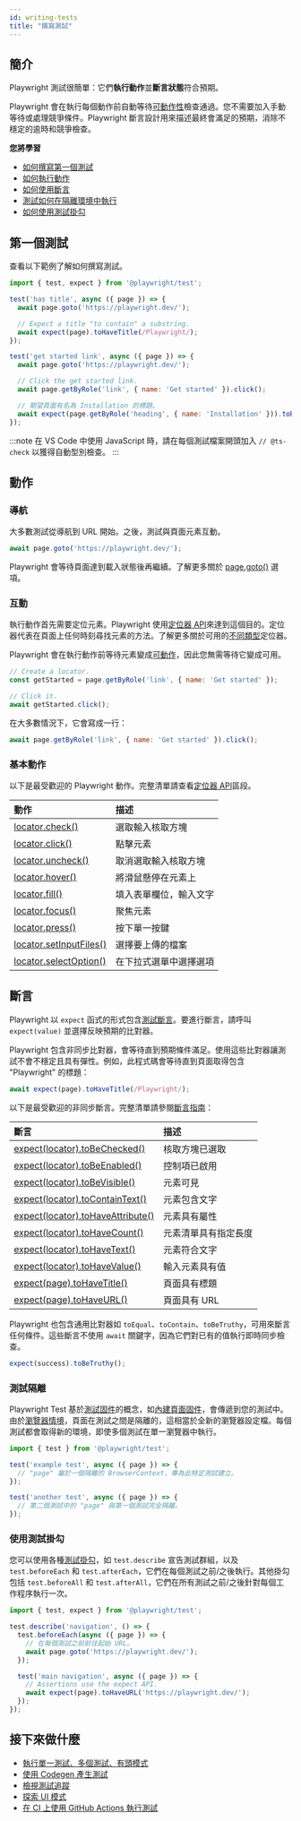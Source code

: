 ```yaml
---
id: writing-tests
title: "撰寫測試"
---
```


## 簡介

Playwright 測試很簡單：它們**執行動作**並**斷言狀態**符合預期。

Playwright 會在執行每個動作前自動等待[可動作性](./actionability.mdx)檢查通過。您不需要加入手動等待或處理競爭條件。Playwright 斷言設計用來描述最終會滿足的預期，消除不穩定的逾時和競爭檢查。

**您將學習**
- [如何撰寫第一個測試](/writing-tests.mdx#first-test)
- [如何執行動作](/writing-tests.mdx#actions)
- [如何使用斷言](/writing-tests.mdx#assertions)
- [測試如何在隔離環境中執行](/writing-tests.mdx#test-isolation)
- [如何使用測試掛勾](/writing-tests.mdx#using-test-hooks)

## 第一個測試

查看以下範例了解如何撰寫測試。

```js title="tests/example.spec.ts"
import { test, expect } from '@playwright/test';

test('has title', async ({ page }) => {
  await page.goto('https://playwright.dev/');

  // Expect a title "to contain" a substring.
  await expect(page).toHaveTitle(/Playwright/);
});

test('get started link', async ({ page }) => {
  await page.goto('https://playwright.dev/');

  // Click the get started link.
  await page.getByRole('link', { name: 'Get started' }).click();

  // 期望頁面有名為 Installation 的標題。
  await expect(page.getByRole('heading', { name: 'Installation' })).toBeVisible();
});
```

:::note
在 VS Code 中使用 JavaScript 時，請在每個測試檔案開頭加入 `// @ts-check` 以獲得自動型別檢查。
:::

## 動作

### 導航

大多數測試從導航到 URL 開始。之後，測試與頁面元素互動。

```js
await page.goto('https://playwright.dev/');
```

Playwright 會等待頁面達到載入狀態後再繼續。了解更多關於 [page.goto()](/api/class-page.mdx#page-goto) 選項。

### 互動

執行動作首先需要定位元素。Playwright 使用[定位器 API](./locators.mdx)來達到這個目的。定位器代表在頁面上任何時刻尋找元素的方法。了解更多關於可用的[不同類型](./locators.mdx)定位器。

Playwright 會在執行動作前等待元素變成[可動作](./actionability.mdx)，因此您無需等待它變成可用。

```js
// Create a locator.
const getStarted = page.getByRole('link', { name: 'Get started' });

// Click it.
await getStarted.click();
```

在大多數情況下，它會寫成一行：

```js
await page.getByRole('link', { name: 'Get started' }).click();
```

### 基本動作

以下是最受歡迎的 Playwright 動作。完整清單請查看[定位器 API](./api/class-locator.mdx)區段。

| 動作 | 描述 |
| :- | :- |
| [locator.check()](/api/class-locator.mdx#locator-check) | 選取輸入核取方塊 |
| [locator.click()](/api/class-locator.mdx#locator-click) | 點擊元素 |
| [locator.uncheck()](/api/class-locator.mdx#locator-uncheck) | 取消選取輸入核取方塊 |
| [locator.hover()](/api/class-locator.mdx#locator-hover) | 將滑鼠懸停在元素上 |
| [locator.fill()](/api/class-locator.mdx#locator-fill) | 填入表單欄位，輸入文字 |
| [locator.focus()](/api/class-locator.mdx#locator-focus) | 聚焦元素 |
| [locator.press()](/api/class-locator.mdx#locator-press) | 按下單一按鍵 |
| [locator.setInputFiles()](/api/class-locator.mdx#locator-set-input-files) | 選擇要上傳的檔案 |
| [locator.selectOption()](/api/class-locator.mdx#locator-select-option) | 在下拉式選單中選擇選項 |

## 斷言

Playwright 以 `expect` 函式的形式包含[測試斷言](./test-assertions.mdx)。要進行斷言，請呼叫 `expect(value)` 並選擇反映預期的比對器。

Playwright 包含非同步比對器，會等待直到預期條件滿足。使用這些比對器讓測試不會不穩定且具有彈性。例如，此程式碼會等待直到頁面取得包含 "Playwright" 的標題：

```js
await expect(page).toHaveTitle(/Playwright/);
```

以下是最受歡迎的非同步斷言。完整清單請參閱[斷言指南](./test-assertions.mdx)：

| 斷言 | 描述 |
| :- | :- |
| [expect(locator).toBeChecked()](/api/class-locatorassertions.mdx#locator-assertions-to-be-checked) | 核取方塊已選取 |
| [expect(locator).toBeEnabled()](/api/class-locatorassertions.mdx#locator-assertions-to-be-enabled) | 控制項已啟用 |
| [expect(locator).toBeVisible()](/api/class-locatorassertions.mdx#locator-assertions-to-be-visible) | 元素可見 |
| [expect(locator).toContainText()](/api/class-locatorassertions.mdx#locator-assertions-to-contain-text) | 元素包含文字 |
| [expect(locator).toHaveAttribute()](/api/class-locatorassertions.mdx#locator-assertions-to-have-attribute) | 元素具有屬性 |
| [expect(locator).toHaveCount()](/api/class-locatorassertions.mdx#locator-assertions-to-have-count) | 元素清單具有指定長度 |
| [expect(locator).toHaveText()](/api/class-locatorassertions.mdx#locator-assertions-to-have-text) | 元素符合文字 |
| [expect(locator).toHaveValue()](/api/class-locatorassertions.mdx#locator-assertions-to-have-value) | 輸入元素具有值 |
| [expect(page).toHaveTitle()](/api/class-pageassertions.mdx#page-assertions-to-have-title) | 頁面具有標題 |
| [expect(page).toHaveURL()](/api/class-pageassertions.mdx#page-assertions-to-have-url) | 頁面具有 URL |

Playwright 也包含通用比對器如 `toEqual`、`toContain`、`toBeTruthy`，可用來斷言任何條件。這些斷言不使用 `await` 關鍵字，因為它們對已有的值執行即時同步檢查。

```js
expect(success).toBeTruthy();
```

### 測試隔離

Playwright Test 基於[測試固件](./test-fixtures.mdx)的概念，如[內建頁面固件](./test-fixtures#built-in-fixtures)，會傳遞到您的測試中。由於[瀏覽器情境](./browser-contexts)，頁面在測試之間是隔離的，這相當於全新的瀏覽器設定檔。每個測試都會取得新的環境，即使多個測試在單一瀏覽器中執行。

```js title="tests/example.spec.ts"
import { test } from '@playwright/test';

test('example test', async ({ page }) => {
  // "page" 屬於一個隔離的 BrowserContext，專為此特定測試建立。
});

test('another test', async ({ page }) => {
  // 第二個測試中的 "page" 與第一個測試完全隔離。
});
```

### 使用測試掛勾

您可以使用各種[測試掛勾](./api/class-test.mdx)，如 `test.describe` 宣告測試群組，以及 `test.beforeEach` 和 `test.afterEach`，它們在每個測試之前/之後執行。其他掛勾包括 `test.beforeAll` 和 `test.afterAll`，它們在所有測試之前/之後針對每個工作程序執行一次。

```js title="tests/example.spec.ts"
import { test, expect } from '@playwright/test';

test.describe('navigation', () => {
  test.beforeEach(async ({ page }) => {
    // 在每個測試之前前往起始 URL。
    await page.goto('https://playwright.dev/');
  });

  test('main navigation', async ({ page }) => {
    // Assertions use the expect API.
    await expect(page).toHaveURL('https://playwright.dev/');
  });
});
```

## 接下來做什麼
- [執行單一測試、多個測試、有頭模式](./running-tests.mdx)
- [使用 Codegen 產生測試](./codegen-intro.mdx)
- [檢視測試追蹤](./trace-viewer-intro.mdx)
- [探索 UI 模式](./test-ui-mode.mdx)
- [在 CI 上使用 GitHub Actions 執行測試](./ci-intro.mdx)


[Accessibility]: /api/class-accessibility.mdx "Accessibility"
[Android]: /api/class-android.mdx "Android"
[AndroidDevice]: /api/class-androiddevice.mdx "AndroidDevice"
[AndroidInput]: /api/class-androidinput.mdx "AndroidInput"
[AndroidSocket]: /api/class-androidsocket.mdx "AndroidSocket"
[AndroidWebView]: /api/class-androidwebview.mdx "AndroidWebView"
[APIRequest]: /api/class-apirequest.mdx "APIRequest"
[APIRequestContext]: /api/class-apirequestcontext.mdx "APIRequestContext"
[APIResponse]: /api/class-apiresponse.mdx "APIResponse"
[APIResponseAssertions]: /api/class-apiresponseassertions.mdx "APIResponseAssertions"
[Browser]: /api/class-browser.mdx "Browser"
[BrowserContext]: /api/class-browsercontext.mdx "BrowserContext"
[BrowserServer]: /api/class-browserserver.mdx "BrowserServer"
[BrowserType]: /api/class-browsertype.mdx "BrowserType"
[CDPSession]: /api/class-cdpsession.mdx "CDPSession"
[Clock]: /api/class-clock.mdx "Clock"
[ConsoleMessage]: /api/class-consolemessage.mdx "ConsoleMessage"
[Coverage]: /api/class-coverage.mdx "Coverage"
[Dialog]: /api/class-dialog.mdx "Dialog"
[Download]: /api/class-download.mdx "Download"
[Electron]: /api/class-electron.mdx "Electron"
[ElectronApplication]: /api/class-electronapplication.mdx "ElectronApplication"
[ElementHandle]: /api/class-elementhandle.mdx "ElementHandle"
[FileChooser]: /api/class-filechooser.mdx "FileChooser"
[Frame]: /api/class-frame.mdx "Frame"
[FrameLocator]: /api/class-framelocator.mdx "FrameLocator"
[GenericAssertions]: /api/class-genericassertions.mdx "GenericAssertions"
[JSHandle]: /api/class-jshandle.mdx "JSHandle"
[Keyboard]: /api/class-keyboard.mdx "Keyboard"
[Locator]: /api/class-locator.mdx "Locator"
[LocatorAssertions]: /api/class-locatorassertions.mdx "LocatorAssertions"
[Logger]: /api/class-logger.mdx "Logger"
[Mouse]: /api/class-mouse.mdx "Mouse"
[Page]: /api/class-page.mdx "Page"
[PageAssertions]: /api/class-pageassertions.mdx "PageAssertions"
[Playwright]: /api/class-playwright.mdx "Playwright"
[PlaywrightAssertions]: /api/class-playwrightassertions.mdx "PlaywrightAssertions"
[Request]: /api/class-request.mdx "Request"
[Response]: /api/class-response.mdx "Response"
[Route]: /api/class-route.mdx "Route"
[Selectors]: /api/class-selectors.mdx "Selectors"
[SnapshotAssertions]: /api/class-snapshotassertions.mdx "SnapshotAssertions"
[TimeoutError]: /api/class-timeouterror.mdx "TimeoutError"
[Touchscreen]: /api/class-touchscreen.mdx "Touchscreen"
[Tracing]: /api/class-tracing.mdx "Tracing"
[Video]: /api/class-video.mdx "Video"
[WebError]: /api/class-weberror.mdx "WebError"
[WebSocket]: /api/class-websocket.mdx "WebSocket"
[WebSocketRoute]: /api/class-websocketroute.mdx "WebSocketRoute"
[Worker]: /api/class-worker.mdx "Worker"
[Fixtures]: /api/class-fixtures.mdx "Fixtures"
[FullConfig]: /api/class-fullconfig.mdx "FullConfig"
[FullProject]: /api/class-fullproject.mdx "FullProject"
[Location]: /api/class-location.mdx "Location"
[Test]: /api/class-test.mdx "Test"
[TestConfig]: /api/class-testconfig.mdx "TestConfig"
[TestInfo]: /api/class-testinfo.mdx "TestInfo"
[TestInfoError]: /api/class-testinfoerror.mdx "TestInfoError"
[TestOptions]: /api/class-testoptions.mdx "TestOptions"
[TestProject]: /api/class-testproject.mdx "TestProject"
[TestStepInfo]: /api/class-teststepinfo.mdx "TestStepInfo"
[WorkerInfo]: /api/class-workerinfo.mdx "WorkerInfo"
[Reporter]: /api/class-reporter.mdx "Reporter"
[Suite]: /api/class-suite.mdx "Suite"
[TestCase]: /api/class-testcase.mdx "TestCase"
[TestError]: /api/class-testerror.mdx "TestError"
[TestResult]: /api/class-testresult.mdx "TestResult"
[TestStep]: /api/class-teststep.mdx "TestStep"
[Element]: https://developer.mozilla.org/en-US/docs/Web/API/element "Element"
[EvaluationArgument]: /evaluating.mdx#evaluation-argument "EvaluationArgument"
[Promise]: https://developer.mozilla.org/en-US/docs/Web/JavaScript/Reference/Global_Objects/Promise "Promise"
[iterator]: https://developer.mozilla.org/en-US/docs/Web/JavaScript/Reference/Iteration_protocols "Iterator"
[origin]: https://developer.mozilla.org/en-US/docs/Glossary/Origin "Origin"
[selector]: https://developer.mozilla.org/en-US/docs/Web/CSS/CSS_Selectors "selector"
[Serializable]: https://developer.mozilla.org/en-US/docs/Web/JavaScript/Reference/Global_Objects/JSON/stringify#Description "Serializable"
[UIEvent.detail]: https://developer.mozilla.org/en-US/docs/Web/API/UIEvent/detail "UIEvent.detail"
[UnixTime]: https://en.wikipedia.org/wiki/Unix_time "Unix Time"
[xpath]: https://developer.mozilla.org/en-US/docs/Web/XPath "xpath"

[Array]: https://developer.mozilla.org/en-US/docs/Web/JavaScript/Reference/Global_Objects/Array "Array"
[boolean]: https://developer.mozilla.org/en-US/docs/Web/JavaScript/Data_structures#Boolean_type "Boolean"
[Buffer]: https://nodejs.org/api/buffer.html#buffer_class_buffer "Buffer"
[ChildProcess]: https://nodejs.org/api/child_process.html "ChildProcess"
[Date]: https://developer.mozilla.org/en-US/docs/Web/JavaScript/Reference/Global_Objects/Date "Date"
[Error]: https://nodejs.org/api/errors.html#errors_class_error "Error"
[EventEmitter]: https://nodejs.org/api/events.html#events_class_eventemitter "EventEmitter"
[function]: https://developer.mozilla.org/en-US/docs/Web/JavaScript/Reference/Global_Objects/Function "Function"
[FormData]: https://developer.mozilla.org/en-US/docs/Web/API/FormData "FormData"
[Map]: https://developer.mozilla.org/en-US/docs/Web/JavaScript/Reference/Global_Objects/Map "Map"
[Metadata]: https://developer.mozilla.org/en-US/docs/Web/JavaScript/Reference/Global_Objects/Object "Object&lt;string, any&gt;"
[null]: https://developer.mozilla.org/en-US/docs/Web/JavaScript/Reference/Global_Objects/null "null"
[number]: https://developer.mozilla.org/en-US/docs/Web/JavaScript/Data_structures#Number_type "Number"
[Object]: https://developer.mozilla.org/en-US/docs/Web/JavaScript/Reference/Global_Objects/Object "Object"
[Promise]: https://developer.mozilla.org/en-US/docs/Web/JavaScript/Reference/Global_Objects/Promise "Promise"
[Readable]: https://nodejs.org/api/stream.html#stream_class_stream_readable "Readable"
[ReadStream]: https://nodejs.org/api/fs.html#class-fsreadstream "ReadStream"
[RegExp]: https://developer.mozilla.org/en-US/docs/Web/JavaScript/Reference/Global_Objects/RegExp "RegExp"
[string]: https://developer.mozilla.org/en-US/docs/Web/JavaScript/Data_structures#String_type "string"
[void]: https://developer.mozilla.org/en-US/docs/Web/JavaScript/Reference/Global_Objects/undefined "void"
[URL]: https://nodejs.org/api/url.html "URL"
[URLSearchParams]: https://developer.mozilla.org/en-US/docs/Web/API/URLSearchParams "URLSearchParams"

[all available image tags]: https://mcr.microsoft.com/en-us/product/playwright/about "all available image tags"
[Microsoft Artifact Registry]: https://mcr.microsoft.com/en-us/product/playwright/about "Microsoft Artifact Registry"
[Dockerfile.noble]: https://github.com/microsoft/playwright/blob/main/utils/docker/Dockerfile.noble "Dockerfile.noble"
